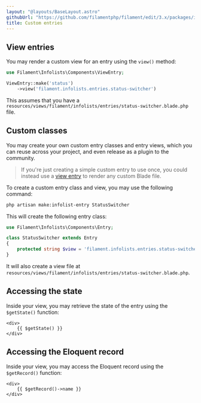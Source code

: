 ```yaml
---
layout: "@layouts/BaseLayout.astro"
githubUrl: "https://github.com/filamentphp/filament/edit/3.x/packages/infolists/docs/03-entries/08-custom.md"
title: Custom entries
---
```


## View entries

You may render a custom view for an entry using the `view()` method:

```php
use Filament\Infolists\Components\ViewEntry;

ViewEntry::make('status')
    ->view('filament.infolists.entries.status-switcher')
```

This assumes that you have a `resources/views/filament/infolists/entries/status-switcher.blade.php` file.

## Custom classes

You may create your own custom entry classes and entry views, which you can reuse across your project, and even release as a plugin to the community.

> If you're just creating a simple custom entry to use once, you could instead use a [view entry](#view-entries) to render any custom Blade file.

To create a custom entry class and view, you may use the following command:

```bash
php artisan make:infolist-entry StatusSwitcher
```

This will create the following entry class:

```php
use Filament\Infolists\Components\Entry;

class StatusSwitcher extends Entry
{
    protected string $view = 'filament.infolists.entries.status-switcher';
}
```

It will also create a view file at `resources/views/filament/infolists/entries/status-switcher.blade.php`.

## Accessing the state

Inside your view, you may retrieve the state of the entry using the `$getState()` function:

```blade
<div>
    {{ $getState() }}
</div>
```

## Accessing the Eloquent record

Inside your view, you may access the Eloquent record using the `$getRecord()` function:

```blade
<div>
    {{ $getRecord()->name }}
</div>
```
